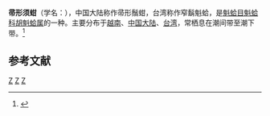 {{noteTA
|T=zh-cn:帚形须蚶; zh-tw:窄鬍魁蛤;
|1=zh-cn:帚形须蚶; zh-tw:窄鬍魁蛤;
}}
{{Speciesbox 
| taxon = Barbatia cometa
| binomial_authority = (Reeve, 1844)
}}
'''帚形须蚶'''（学名：''{{lang|la|Barbatia cometa}}''），中国大陆称作帚形鬚蚶，台湾称作窄鬍魁蛤，是[[魁蛤目|魁蛤目]][[魁蛤科|魁蛤科]][[胡魁蛤属|胡魁蛤属]]的一种。主要分布于[[越南|越南]]、[[中国大陆|中国大陆]]、[[台湾|台湾]]，常栖息在潮间带至潮下带。<ref>{{cite web|url=http://shell.sinica.edu.tw/chinese/shellbase_detail.php?science_no=2161|title=国际贝库：帚形鬚蚶|publisher=台湾贝类资料库|accessdate=2009-08-11}}</ref>

== 参考文献 ==
{{reflist|2}}
{{taxonbar}}
[[Category:_1844年描述的动物|Z]]
[[Category:鬍魁蛤屬|Z]]
[[Category:中国软体动物|Z]]